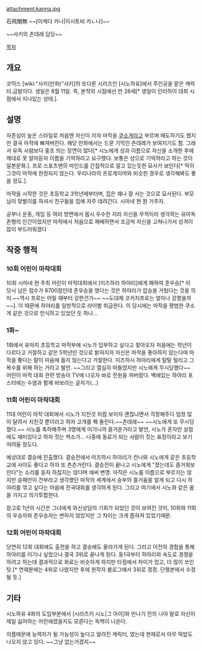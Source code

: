attachment:kanna.jpg

石飛閑無
~~[이케다 카나|이시토비 카ㄴ나]~~

~~사키의 츤데레 담당~~

[[목차]]

== 개요 ==

코믹스 [wiki:"사키(만화)"사키]의 또다른 시리즈인 [시노하유]에서 주인공을 맡은 캐릭터.금발이다. 생일은 8월 11일. 즉, 본작의 시점에선 만 28세[* 생일이 인터하이 대회 시점에서 지나있는 상태.].

== 설명 ==

자존심이 높은 스타일로 처음엔 자신이 지자 마작을 [[쿠소게]]라고 부르며 매도하기도 했지만 결국 마작에 빠져버린다. 해당 만화에서는 드문 기믹인 츤데레가 보여지기도 함.  그래서 유독 사람보다 홍조 띄는 장면이 많다[* 시노에게 성과 이름으로 자신을 소개한 후에 제대로 못 알아듣자 이름을 기억하라고 요구했다. 보통은 성으로 기억하라고 하는 것이 일본문화.]. 프로 스포츠맨의 마인드를 간접적으로 알고 있는듯한 묘사가 보인다[* 딱히 그것이 마작에 한정되지 않는다. 우리나라의 프로게이머와 비슷한 경우로 생각해봐도 좋을 정도.].

마작을 시작한 것은 초등학교 3학년때부터며, 집은 꽤나 잘 사는 것으로 묘사된다. 부모님이 맞벌이를 하셔서 친구들을 집에 자주 데려간다. 시마네 현 원 거주자.

공부나 운동, 게임 등 여러 방면에서 몹시 우수한 지라 자신을 무적이라 생각하는 유아독존형의 인간이었지만 마작에서 처음으로 패배하면서 조금씩 자신을 고쳐나가서 성격이 많이 부드러워졌다

== 작중 행적 ==

=== 10회 어린이 마작대회 ===

10회 시마네 현 주최 어린이 마작대회에서 [미즈하라 하야리]에게 패하여 준우승[* 이 당시 남은 점수가 8700점인데 준우승을 했다는 것은 하야리가 압승을 거뒀다는 것을 의미.~~역시 프로는 어릴 때부터 강한건가~~ ~~도대체 코카지프로는 얼마나 강했을까~~]. 이 때문에 하야리를 일방적으로 라이벌 취급한다. 이 당시에는 마작을 평범한 쿠소게 같은 것으로 인식하고 있었던 듯 하나...

=== 1화~ ===

1화에서 유마치 초등학교 마작부에 시노가 입부하고 싶다고 찾아오자 처음에는 학년이 다르다고 거절하고 같은 5학년인 것으로 밝혀지자 자신은 마작을 좋아하지 않는다며 마작을 좋다는 말이 마음에 들지 않는다고 거절한다. 미즈하시 하야리에게 탈탈 털리고 그 복수를 위해 하는 거라고 발언. ~~그리고 열심히 떠들었지만 시노에게 무시당했다~~ 어린이 마작 대회 관련 방송이 TV에 나오자 바로 전원을 꺼버렸다. 벽에있는 하야리 포스터에는 수염과 함께 바보라는 글자가(...)

=== 11회 어린이 마작대회 ===

11대 어린이 마작 대회에서 시노가 지친것 처럼 보이자 괜찮냐면서 걱정해주다 엄청 많이 달려서 지친것 뿐이라고 하자 고개를 홱 돌린다.~~츤데레~~ ~~시노에게 또 무시당했다.~~ 시노를 축하해주며 3명에게 이기니까 즐거운거라고 발언, 시노가 혼자만 실점에도 재미있다고 하자 짓는 썩소가... 나중에 동료가 되는 사람이 짓는 표정이라고 보기 어려울 정도다.

예상대로 결승에 진출했다. 결승전에서 미즈하시 하야리가 칸나와 시노에게 같은 초등학교에 사이도 좋다고 하자 또 츤츤거린다. 결승전이 끝나고 시노에게 "졌는데도 즐거워보인다"는 소리를 듣자 하찮지는 않다며 애써 변명. 아직은 시노를 이름으로 부르지는 않지만 승패만이 전부라고 생각했던 마작의 세계에서 승부의 즐거움을 알게 되고 다시 하야리를 꺾고 싶다는 마음에 전국대회를 생각하게 된다. 그리고 여기에서 시노와 같은 꿈을 가지고 의기투합한다.

참고로 1년의 시간은 그녀에게 와신상담의 기회가 되었던 것이 보여진 것이, 10회와 11회의 우승자와 준우승자는 변하지 않았지만 그 차이는 크게 좁혀져 있었기때문.

=== 12회 어린이 마작대회 ===

당연히 12회 대회에도 출전을 하고 결승에도 올라가게 된다. 그리고 이전의 경험을 통해 하야리를 이기나 싶었으나 결국 3위로 끝나게 된다. 동1국부터 하야리와 속도로 경쟁을 하려고 하는데 결과적으로 화료는 비슷하게 하지만 타점에서 차이가 컸고, 더 많이 쏘인 탓.[* 연재분에는 4위로 나왔지만 후에 원작자 블로그에서 3위로 정정. 단행본에서 수정될 듯.]

== 기타 ==

시노하유 4화의 도입부분에서 [시라츠키 시노|그 아이]와 만나기 전의 나야 말로 자신이 제일 싫어하는 어린애였을지도 모른다는 독백이 나온다.

이름때문에 능력자가 될 가능성이 높다고 알려진 캐릭터, 였는데 현재로서 아무 떡밥도 나오지 않고 있다. ~~그냥 없는거겠지~~
